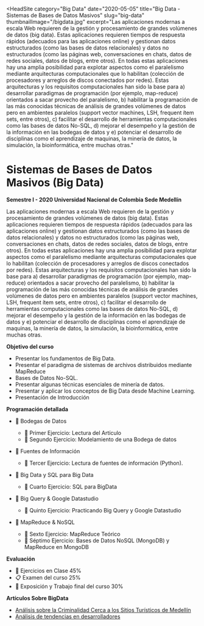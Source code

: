 
<HeadSite
  category="Big Data"
  date="2020-05-05"
  title="Big Data - Sistemas de Bases de Datos Masivos"
  slug="big-data"
  thumbnailImage="/bigdata.jpg"
  excerpt="Las aplicaciones modernas a escala Web requieren de la gestión y procesamiento de grandes volúmenes de datos (big data). Estas aplicaciones requieren tiempos de respuesta rápidos (adecuados para las aplicaciones online) y gestionan datos estructurados (como las bases de datos relacionales) y datos no estructurados (como las páginas web, conversaciones en chats, datos de redes sociales, datos de blogs, entre otros). <!-- more -->En todas estas aplicaciones hay una amplia posibilidad para explotar aspectos como el paralelismo mediante arquitecturas computacionales que lo habilitan (colección de procesadores y arreglos de discos conectados por redes). Estas arquitecturas y los requisitos computacionales han sido la base para a) desarrollar paradigmas de programación (por ejemplo, map-reduce) orientados a sacar provecho del paralelismo, b) habilitar la programación de las más conocidas técnicas de análisis de grandes volúmenes de datos pero en ambientes paralelos (support vector machines, LSH, frequent ítem sets, entre otros), c) facilitar el desarrollo de herramientas computacionales como las bases de datos No-SQL, d) mejorar el desempeño y la gestión de la información en las bodegas de datos y e) potenciar el desarrollo de disciplinas como el aprendizaje de maquinas, la minería de datos, la simulación, la bioinformática, entre muchas otras."
></HeadSite>

# Sistemas de Bases de Datos Masivos (Big Data)

**Semestre I - 2020 Universidad Nacional de Colombia Sede Medellín**

Las aplicaciones modernas a escala Web requieren de la gestión y procesamiento de grandes volúmenes de datos (big data). Estas aplicaciones requieren tiempos de respuesta rápidos (adecuados para las aplicaciones online) y gestionan datos estructurados (como las bases de datos relacionales) y datos no estructurados (como las páginas web, conversaciones en chats, datos de redes sociales, datos de blogs, entre otros). <!-- more -->En todas estas aplicaciones hay una amplia posibilidad para explotar aspectos como el paralelismo mediante arquitecturas computacionales que lo habilitan (colección de procesadores y arreglos de discos conectados por redes). Estas arquitecturas y los requisitos computacionales han sido la base para a) desarrollar paradigmas de programación (por ejemplo, map-reduce) orientados a sacar provecho del paralelismo, b) habilitar la programación de las más conocidas técnicas de análisis de grandes volúmenes de datos pero en ambientes paralelos (support vector machines, LSH, frequent ítem sets, entre otros), c) facilitar el desarrollo de herramientas computacionales como las bases de datos No-SQL, d) mejorar el desempeño y la gestión de la información en las bodegas de datos y e) potenciar el desarrollo de disciplinas como el aprendizaje de maquinas, la minería de datos, la simulación, la bioinformática, entre muchas otras.

**Objetivo del curso**

- Presentar los fundamentos de Big Data.
- Presentar el paradigma de sistemas de archivos distribuidos mediante MapReduce
- Bases de Datos No-SQL.
- Presentar algunas técnicas esenciales de minería de datos.
- Presentar y aplicar los conceptos de Big Data desde Machine Learning.
- Presentación de Introducción

**Programación detallada**

- 📇 Bodegas de Datos

  - 📖 Primer Ejercicio: Lectura del Artículo
  - 📝 Segundo Ejercicio: Modelamiento de una Bodega de datos

- 📇 Fuentes de Información

  - 📖 Tercer Ejercicio: Lectura de fuentes de información (Python).

- 📇 Big Data y SQL para Big Data

  - 📝 Cuarto Ejercicio: SQL para BigData

- 📇 Big Query & Google Datastudio

  - 📝 Quinto Ejercicio: Practicando Big Query y Google Datastudio

- 📇 MapReduce & NoSQL

  - 📝 Sexto Ejercicio: MapReduce Teórico
  - 📝 Séptimo Ejercicio: Bases de Datos NoSQL (MongoDB) y MapReduce en MongoDB

**Evaluación**

- 📝 Ejercicios en Clase 45%
- 📋 Examen del curso 25%
- 📇 Exposición y Trabajo final del curso 30%

**Artículos Sobre BigData**

- [Análisis sobre la Criminalidad Cerca a los Sitios Turísticos de Medellín](/docencia/big-data/analisis-de-la-criminalidad-cerca-a-los-sitios-turisticos-en-medellin)
- [Análisis de tendencias en desarrolladores](/docencia/big-data/analisis-de-tendencia-en-desarrolladores)
